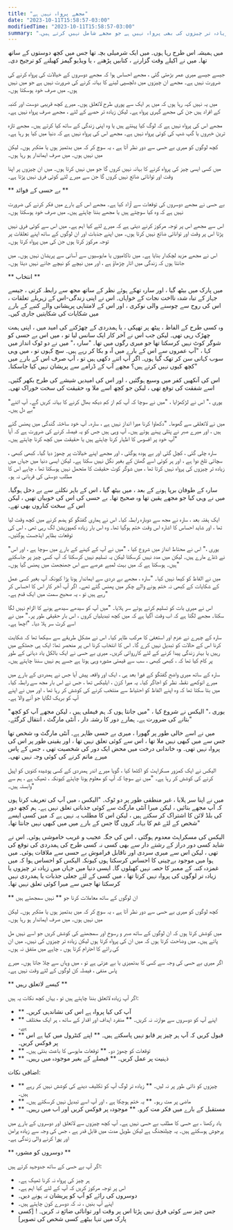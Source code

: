 ```yaml
---
title: "مجھے پرواہ نہیں ہے"
date: "2023-10-11T15:58:57-03:00"
modifiedTime: "2023-10-11T15:58:57-03:00"
summary: "میں ایک مطلب شخص نہیں ہوں۔ میں لوگوں کے جذبات کو ٹھیس پہنچانے کے لئے اپنے راستے سے نہیں جاتا ہوں۔ لیکن مجھے زیادہ تر لوگوں یا زیادہ تر چیزوں کی بھی پرواہ نہیں ہے جو مجھے شامل نہیں کرتے ہیں۔"
---
```


میں ہمیشہ اس طرح رہا ہوں۔ میں ایک شرمیلی بچہ تھا جس میں کچھ دوستوں کے ساتھ تھا۔ میں نے اکیلے وقت گزارنے ، کتابیں پڑھنے ، یا ویڈیو گیمز کھیلنے کو ترجیح دی۔

جیسے جیسے میری عمر بڑھتی گئی ، مجھے احساس ہوا کہ مجھے دوسروں کے خیالات کی پرواہ کرنے کی ضرورت نہیں ہے۔ مجھے ان چیزوں میں دلچسپی لینے کا بہانہ کرنے کی ضرورت نہیں ہے جو میں نہیں ہوں۔ میں صرف خود ہوسکتا ہوں۔

میں یہ نہیں کہہ رہا ہوں کہ میں ہر ایک سے پوری طرح لاتعلق ہوں۔ میرے کچھ قریبی دوست اور کنبہ کے افراد ہیں جن کی مجھے گہری پرواہ ہے۔ لیکن زیادہ تر حصے کے لئے ، مجھے صرف پرواہ نہیں ہے۔

مجھے اس کی پرواہ نہیں ہے کہ لوگ کیا پہنتے ہیں یا وہ اپنی زندگی کے ساتھ کیا کرتے ہیں۔ مجھے تازہ ترین خبروں یا گپ شپ کی کوئی پرواہ نہیں ہے۔ مجھے اس کی پرواہ نہیں ہے کہ دنیا میں کیا ہو رہا ہے۔

کچھ لوگوں کو میری بے حسی سے دور نظر آتا ہے ، یہ سوچ کر کہ میں بدتمیز ہوں یا متکبر ہوں۔ لیکن میں نہیں ہوں۔ میں صرف ایماندار ہو رہا ہوں۔

میں کسی ایسی چیز کی پرواہ کرنے کا بہانہ نہیں کروں گا جو میں نہیں کرتا ہوں۔ میں ان چیزوں پر اپنا وقت اور توانائی ضائع نہیں کروں گا جن سے میرے لئے کوئی فرق نہیں پڑتا ہے۔

** بے حسی کے فوائد **

بے حسی نے مجھے دوسروں کی توقعات سے آزاد کیا ہے۔ مجھے اس کے بارے میں فکر کرنے کی ضرورت نہیں ہے کہ وہ کیا سوچتے ہیں یا مجھے بننا چاہتے ہیں۔ میں صرف خود ہوسکتا ہوں۔

اس سے مجھے اس پر توجہ مرکوز کرنے دیتی ہے کہ میرے لئے کیا اہم ہے۔ میں اس سے کوئی فرق نہیں پڑتا اس پر وقت اور توانائی ضائع نہیں کرتا ہوں۔ میں اپنے جذبات اور ان لوگوں کے ساتھ اپنے تعلقات پر توجہ مرکوز کرتا ہوں جن کی میں پرواہ کرتا ہوں۔

اس نے مجھے مزید لچکدار بنایا ہے۔ میں ناکامیوں یا مایوسیوں سے آسانی سے پریشان نہیں ہوں۔ میں جانتا ہوں کہ زندگی میں اتار چڑھاؤ ہے ، اور میں نیچے کو نیچے جانے نہیں دیتا ہوں۔

** انتخاب **

میں پارک میں بیٹھ گیا ، اور سارہ تھکے ہوئے نظر کے ساتھ مجھ سے رابطہ کرتی ، جیسے جہاز کے تباہ شدہ نااخت نجات کے خواہاں۔ اس نے اپنی زندگی-اس کے زہریلے تعلقات ، اس کی روح سے چوسنے والی نوکری ، اور اس کے لامتناہی پریشانی والے کنبے کے بارے میں شکایات کی شکایتیں جاری کیں۔

وہ کسی طرح کے الفاظ ، پیٹھ پر تھپکی ، یا ہمدردی کے چھڑکنے کی امید میں ، اپنی ہمت چھڑک رہی تھی۔ لیکن جب اس نے آخر کار ایک سانس لیا تو ، میں اس بے حسی کو شوگر کوٹ نہیں کرسکتا تھا جو میری رگوں میں تھا۔
"سارہ ،" میں نے دو ٹوک انداز میں کہا ، "آپ عمروں سے اس کے بارے میں آہ و بکا کر رہے ہیں۔ سچ کہوں تو ، میں وہی سوب کہانی سن کر تھک گیا ہوں۔ اگر آپ اتنے دکھی ہیں تو ، آپ صرف اس کے بارے میں کچھ کیوں نہیں کرتے ہیں؟ مجھے آپ کے ڈرامے سے پریشان نہیں کیا جاسکتا۔"

اس کی آنکھیں کفر میں وسیع ہوگئیں ، اور اس کی امیدیں شیشے کی طرح بکھر گئیں۔ اسے شفقت کی توقع تھی ، لیکن جو کچھ اسے ملا وہ حقیقت کی سخت خوراک تھی۔

"یوری ،" اس نے لڑکھڑایا ، "میں نے سوچا کہ آپ کم از کم دیکھ بھال کرنے کا بہانہ کریں گے۔ آپ اتنے بے دل ہیں۔"

میں نے لاتعلقی سے گھوما۔ "دکھاوا کرنا میرا انداز نہیں ہے ، سارہ۔ آپ خود ساختہ گندگی میں پھنس گئے ہیں ، اور میرے صبر نے پتلی پہنے ہوئے ہیں۔ آپ وہی ہیں جس کو یہ فیصلہ کرنے کی ضرورت ہے کہ آیا آپ خود پر افسوس کا اظہار کرنا چاہتے ہیں یا حقیقت میں کچھ کرنا چاہتے ہیں۔"

سارہ چلی گئی ، کچل گئی اور بے ہودہ ہوگئی ، اور مجھے اپنے خیالات پر چھوڑ دیا گیا۔ کبھی کبھی ، سچائی تلخ دوا ہے ، اور ہر کوئی اسے گھٹن کے بغیر نگل نہیں سکتا ہے۔ لیکن ایسی دنیا میں جہاں میں زیادہ تر چیزوں کی پرواہ نہیں کرتا تھا ، میں شوگر کوٹ حقیقت کا متحمل نہیں ہوسکتا تھا ، چاہے اس کا مطلب دوستی کی قربانی نہ ہو۔

سارہ کے طوفان برپا ہونے کے بعد ، میں بیٹھ گیا ، اس کے باہر نکلنے سے بے دخل ہوگیا۔ میں نے وہی کیا جو مجھے یقین تھا وہ صحیح تھا۔ بے حسی کی اس کی خوبیاں تھیں ، لیکن اس کے سخت کناروں بھی تھے۔

ایک ہفتہ بعد ، سارہ نے مجھ سے دوبارہ رابطہ کیا۔ اس نے ہماری گفتگو کو ہضم کرنے میں کچھ وقت لیا تھا ، اور شاید احساس کا اشارہ اس وقت ختم ہوگیا تھا۔ وہ اس بار زیادہ کمپوزیشن لگ رہی تھی ، اس کی توقعات بظاہر ایڈجسٹ ہوگئیں۔

"یوری ،" اس نے محتاط انداز میں شروع کیا ، "میں نے آپ کے کہنے کے بارے میں سوچا ہے ، اور اس نے ڈنڈے مارے ہیں۔ لیکن میں مدد نہیں کرسکتا لیکن یہ تسلیم نہیں کرسکتا کہ آپ کسی چیز پر جاسکتے ہیں۔ ہوسکتا ہے کہ میں بہت لمبے عرصے سے اس جھنجھٹ میں پھنس گیا ہوں۔"

میں نے الفاظ کو کیما نہیں کیا۔ "سارہ ، مجھے بے دردی سے ایماندار ہونا پڑا کیونکہ آپ بغیر کسی عمل کے شکایات کے کبھی نہ ختم ہونے والے چکر میں پھنس گئے تھے۔ اگر آپ آخر کار اس کا احساس کر رہے ہیں تو ، یہ صحیح سمت میں ایک قدم ہے۔"

اس نے میری بات کو تسلیم کرتے ہوئے سر ہلایا۔ "میں آپ کو سیدھے سیدھے ہونے کا الزام نہیں لگا سکتا۔ مجھے لگتا ہے کہ اب وقت آگیا ہے کہ میں کچھ تبدیلیاں کروں ، اس بار حقیقی طور پر۔"
میں نے اسے کرٹ سر ہلا دیا۔ "اچھا ہے۔

سارہ کے چہرے نے عزم اور استعفیٰ کا مرکب ظاہر کیا۔ اس نے مشکل طریقے سے سیکھا تھا کہ شکایت کرنا اس کے حالات کو تبدیل نہیں کرے گا۔ اس کا انتخاب کرنا اس پر منحصر تھا: ایک ہی جھٹکے میں رہیں یا بہتر زندگی پیدا کرنے کے لئے کارروائی کریں۔ میری بے حسی نے ایک بالکل یاد دہانی کے طور پر کام کیا تھا کہ ، کبھی کبھی ، سب سے قیمتی مشورہ وہی ہوتا ہے جسے ہم نہیں سننا چاہتے ہیں۔

سارہ کے ساتھ میری واضح گفتگو کے فورا بعد ہی ، ایک اور واقعہ پیش آیا جس نے ہمدردی کے بارے میں میرے انوکھے نقطہ نظر کو اجاگر کیا۔ یہ میرا کزن ، ایلیکس تھا ، جس نے اس بار مجھ سے رابطہ کیا۔ میں بتا سکتا تھا کہ وہ اپنے الفاظ کو احتیاط سے منتخب کرنے کی کوشش کر رہا تھا ، اور میں نے اپنے آپ کو بریک لگایا جو آنے والا ہے۔

"یوری ،" الیکس نے شروع کیا ، "میں جانتا ہوں کہ ہم فیملی ہیں ، لیکن مجھے آپ کو کچھ بتانے کی ضرورت ہے۔ ہمارے دور کا رشتہ دار ، آنٹی مارگٹ ، انتقال کرگئے۔"

میں نے اسے خالی طور پر گھورا ، میری بے حسی ظاہر ہے۔ آنٹی مارگٹ وہ شخص تھا جس سے میں کبھی نہیں ملا تھا ، اس سے کوئی تعلق نہیں تھا ، اور یقینی طور پر اس کی پرواہ نہیں تھی۔ وہ خاندانی درخت میں محض ایک دور کی شخصیت تھی ، جس کے پاس میرے ماتم کرنے کی کوئی وجہ نہیں تھی۔

الیکس نے ایک کمزور مسکراہٹ کو اکٹھا کیا ، گویا میرے اندر ہمدردی کے کسی پوشیدہ کنویں کو اپیل کرنے کی کوشش کر رہا ہے۔ "میں نے سوچا کہ آپ کو معلوم ہونا چاہئے کیونکہ ، ٹھیک ہے ، ہم سے وابستہ ہیں۔"

میں نے اپنا سر ہلایا ، غیر منطقی طور پر دو ٹوک۔ "الیکس ، میں آپ کی تعریف کرتا ہوں کہ آپ مجھے بتائیں ، لیکن میرا آنٹی مارگٹ سے کوئی جذباتی تعلق نہیں ہے۔ ہم کچھ دور کی بلڈ لائن کا اشتراک کر سکتے ہیں ، لیکن اس کا مطلب یہ نہیں ہے کہ میں کسی ایسے شخص کے لئے غم کا بہانہ کروں گا جس کے بارے میں میں کبھی نہیں جانتا تھا۔"

الیکس کی مسکراہٹ معدوم ہوگئی ، اس کی جگہ عجیب و غریب خاموشی ہوئی۔ اس نے شاید کسی دور دراز کے رشتے دار سے بھی کسی نہ کسی طرح کی ہمدردی کی توقع کی تھی ، لیکن اس سے میری سردی اور ناقابل فراموش بے حسی سے ملاقات ہوئی۔
میں ہوا میں موجود بےچینی کا احساس کرسکتا ہوں کیونکہ الیکس کو احساس ہوا کہ میں غمزدہ کنبہ کے ممبر کا حصہ نہیں کھیلوں گا۔ ایسی دنیا میں جہاں میں زیادہ تر چیزوں یا زیادہ تر لوگوں کی پرواہ نہیں کرتا تھا ، میں کسی کے لئے جعلی جذبات یا ہمدردی نہیں کرسکتا تھا جس سے میرا کوئی تعلق نہیں تھا۔

** ان لوگوں کے ساتھ معاملات کرنا جو ** نہیں سمجھتے ہیں

کچھ لوگوں کو میری بے حسی سے دور نظر آتا ہے ، یہ سوچ کر کہ میں بدتمیز ہوں یا متکبر ہوں۔ لیکن میں نہیں ہوں۔ میں صرف ایماندار ہو رہا ہوں۔

میں کوشش کرتا ہوں کہ ان لوگوں کے ساتھ صبر و رسوخ اور سمجھنے کی کوشش کریں جو اسے نہیں مل پاتے ہیں۔ میں وضاحت کرتا ہوں کہ میں ان کی پرواہ کرتا ہوں لیکن زیادہ تر چیزوں کی نہیں۔ میں ان کی رائے کا احترام کرتا ہوں ، چاہے میں متفق نہ ہوں۔

اگر میری بے حسی کی وجہ سے کسی کا بدتمیزی یا بے عزتی ہے تو ، میں وہاں سے چلا جاتا ہوں۔ میرے پاس منفی ، فیصلہ کن لوگوں کے لئے وقت نہیں ہے۔

** کیسے لاتعلق رہیں **

اگر آپ زیادہ لاتعلق بننا چاہتے ہیں تو ، یہاں کچھ نکات یہ ہیں:

- ** آپ کی کیا پرواہ ہے اس کی نشاندہی کریں۔
- ** اپنے آپ کو دوسروں سے موازنہ نہ کریں۔ ** منفرد اہداف اور اقدار کے ساتھ ، ہر ایک مختلف ہے۔
- ** قبول کریں کہ آپ ہر چیز پر قابو نہیں پاسکتے ہیں۔ ** اپنے کنٹرول میں کیا ہے اس پر فوکس کریں۔
- ** توقعات کو چھوڑ دو۔ ** توقعات مایوسی کا باعث بنتی ہیں۔
- ** ذہنیت پر عمل کریں۔ ** فیصلے کے بغیر موجودہ میں رہیں۔

اضافی نکات:

- ** چیزوں کو ذاتی طور پر نہ لیں۔ ** زیادہ تر لوگ آپ کو تکلیف دینے کی کوشش نہیں کر رہے ہیں۔
- ** ماضی پر مت رہو۔ ** یہ ختم ہوچکا ہے ، اور آپ اسے تبدیل نہیں کرسکتے ہیں۔
- ** مستقبل کے بارے میں فکر مت کرو۔ ** موجودہ پر فوکس کریں اور اب میں رہیں۔

یاد رکھنا ، بے حسی کا مطلب بے حسی نہیں ہے۔ آپ کچھ چیزوں سے لاتعلق اور دوسروں کے بارے میں پرجوش ہوسکتے ہیں۔ یہ چیلنجنگ ہے لیکن طویل مدت میں قابل قدر ہے ، جس کی وجہ سے زیادہ پرامن اور پورا کرنے والی زندگی ہے۔

** دوسروں کو مشورہ **

اگر آپ بے حسی کے ساتھ جدوجہد کرتے ہیں:

- ہر چیز کی پرواہ نہ کرنا ٹھیک ہے۔
- اس پر توجہ مرکوز کریں کہ آپ کے لئے کیا اہم ہے۔
- دوسروں کی رائے کو آپ کو پریشان نہ ہونے دیں۔
- اپنے آپ بنیں ، نہ کہ دوسرے کون چاہتے ہیں۔
- جس چیز سے کوئی فرق نہیں پڑتا اس پر وقت اور توانائی ضائع نہ کریں۔
! [کسی پارک میں تنہا بیٹھے کسی شخص کی تصویر]